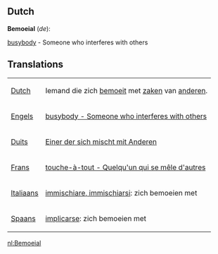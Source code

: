 ==Dutch==
;'''Bemoeial''' (''de''): 
[[busybody]] - Someone who interferes with others

==Translations==
{| border=0
| [[Dutch]] || Iemand die zich [[bemoeien|bemoeit]] met [[zaak|zaken]] van [[ander]]en.
|-
| [[Engels]] || [[busybody - Someone who interferes with others]]
|-
| [[Duits]] || [[Einer der sich mischt mit Anderen]]
|-
| [[Frans]] || [[touche-à-tout - Quelqu'un qui se mêle d'autres]]
|-
| [[Italiaans]] || [[immischiare, immischiarsi]]: zich bemoeien met
|-
| [[Spaans]] || [[implicarse]]: zich bemoeien met
|}

[[nl:Bemoeial]]